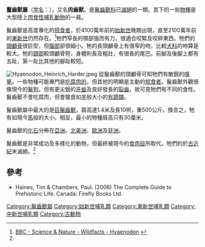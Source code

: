 {{Automatic Taxobox
| image = Hyaenodon horridus skull.jpg
| image_width = 250px
| image_caption = 
| fossil_range = 晚[[始新世|始新世]]至早[[中新世|中新世]]
| taxon=Hyaenodon
| authority = [[約瑟夫·萊迪|Leidy]], 1869
| subdivision_ranks = [[種|種]]
| subdivision = 
* 巴伐利亚鬣齿兽 ''H. bavaricus''
* 短吻鬣齿兽 ''H. brevirostris''
* ''H. chunkhtensis''
* ''H. crucians''
* ''H. eminus''
* ''H. exicuus''
* 巨鬣齒獸 ''H. gigas''
* 恐鬣齒獸 ''H. horridus''
* ''H. incertus''
* 细吻鬣齿兽''H. leptorhynchus''
* 麦氏鬣齿兽 ''H. megaloides''
* 微齿鬣齿兽 ''H. microdon''
* ''H. milloquensis''
* 蒙古鬣齒獸 ''H. mongoliensis''
* 山脉鬣齿兽 ''H. montanus''
* 鼬鬣齿兽 ''H. mustelinus''
* 內蒙古鬣齒獸 ''H. neimongoliensis''
* 游荡鬣齿兽 ''H. pervagus''
* 里氏鬣齿兽 ''H. raineyi''
* 韦氏鬣齿兽 ''H. venturae''
* 古代鬣齿兽 ''H. vetus''
* 兰州鬣齿兽 ''H. weilini''
* 垣曲鬣齿兽 ''H. yuanchensis''
}}
'''鬣齒獸屬'''（[[学名|学名]]：{{lang|la|''Hyaenodon''}}），又名'''肉齒獸'''。是[[鬣齒獸科|鬣齒獸科]]已[[滅絕|滅絕]]的一類。其下的一些[[物種|物種]]是大型陸上[[肉食性|肉食性]][[哺乳動物|哺乳動物]]的一員。

鬣齒獸是高度專化的[[掠食者|掠食者]]，於4100萬年前的[[始新世|始新世]]晚期出現，直至2100萬年前的[[漸新世|漸新世]]仍然存在。<ref name="BBC">[http://www.bbc.co.uk/nature/wildfacts/factfiles/443.shtml BBC - Science & Nature - Wildfacts - Hyaenodon] {{webarchive|url=https://web.archive.org/web/20071213213041/http://www.bbc.co.uk/nature/wildfacts/factfiles/443.shtml |date=2007-12-13 }}</ref>牠們窄長的顎部強而有力，很適合咬緊及咬碎東西。牠們的[[頭顱骨|頭顱骨]]很巨型，但[[腦部|腦部]]卻很細小。牠的長頭顱骨上有很窄的吻，比較[[犬科|犬科]]的吻算是較大。牠的[[頸部|頸部]]較頭顱骨短，身體則長及粗壯，有很長的尾巴。前腳及後腳上都有五趾，第一趾比其他的腳趾較短。

[[File:Hyaenodon_Heinrich_Harder.jpeg|thumb]] 
從鬣齒獸的頭顱骨可知牠們有敏銳的[[嗅覺|嗅覺]]。一些物種可能專門是[[食腐动物|吃腐肉的]]，但其他的明顯是主動的[[掠食者|掠食者]]。鬣齒獸外觀很像現今的[[鬣狗|鬣狗]]，但有更尖銳的[[牙齒|牙齒]]及良好發長的[[裂齒|裂齒]]，故可見牠們有不同的食性。鬣齒獸不會吃腐肉，但會獵食如[[羊|羊]]般大小的[[有蹄類|有蹄類]]。

鬣齒獸屬中最大的是[[巨鬣齒獸|巨鬣齒獸]]，肩高達1.4米及長10呎，重500公斤。換言之，牠有如現今[[馬|馬]]般的大小。相反，最小的物種肩高只有30厘米。

鬣齒獸的[[化石|化石]]分佈在[[亞洲|亞洲]]、[[北美洲|北美洲]]、[[歐洲|歐洲]]及[[非洲|非洲]]。

鬣齒獸是非常成功及多樣化的動物，但最終被現今的[[食肉目|食肉目]]所取代。牠們約於[[古近紀|古近紀]]末滅絕。<ref name="BBC"/>

== 參考 ==
{{reflist}}
* Haines, Tim & Chambers, Paul. (2006) The Complete Guide to Prehistoric Life. Canada: Firefly Books Ltd.
{{鬣齒獸目|Hd.}}
{{Taxonbar|from=Q131465}}

[[Category:鬣齒獸屬|Category:鬣齒獸屬]]
[[Category:始新世哺乳類|Category:始新世哺乳類]]
[[Category:漸新世哺乳類|Category:漸新世哺乳類]]
[[Category:中新世哺乳類|Category:中新世哺乳類]]
[[Category:古動物|Category:古動物]]